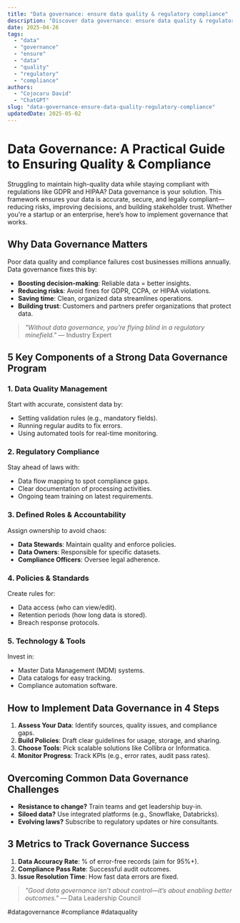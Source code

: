 ```yaml
---
title: "Data governance: ensure data quality & regulatory compliance"
description: "Discover data governance: ensure data quality & regulatory compliance with this in-depth guide, providing actionable insights and practical tips to boost your knowledge and results."
date: 2025-04-26
tags:
  - "data"
  - "governance"
  - "ensure"
  - "data"
  - "quality"
  - "regulatory"
  - "compliance"
authors:
  - "Cojocaru David"
  - "ChatGPT"
slug: "data-governance-ensure-data-quality-regulatory-compliance"
updatedDate: 2025-05-02
---
```


# Data Governance: A Practical Guide to Ensuring Quality & Compliance  

Struggling to maintain high-quality data while staying compliant with regulations like GDPR and HIPAA? Data governance is your solution. This framework ensures your data is accurate, secure, and legally compliant—reducing risks, improving decisions, and building stakeholder trust. Whether you're a startup or an enterprise, here’s how to implement governance that works.  

## Why Data Governance Matters  

Poor data quality and compliance failures cost businesses millions annually. Data governance fixes this by:  

- **Boosting decision-making**: Reliable data = better insights.  
- **Reducing risks**: Avoid fines for GDPR, CCPA, or HIPAA violations.  
- **Saving time**: Clean, organized data streamlines operations.  
- **Building trust**: Customers and partners prefer organizations that protect data.  

> *"Without data governance, you’re flying blind in a regulatory minefield."* — Industry Expert  

## 5 Key Components of a Strong Data Governance Program  

### 1. Data Quality Management  
Start with accurate, consistent data by:  
- Setting validation rules (e.g., mandatory fields).  
- Running regular audits to fix errors.  
- Using automated tools for real-time monitoring.  

### 2. Regulatory Compliance  
Stay ahead of laws with:  
- Data flow mapping to spot compliance gaps.  
- Clear documentation of processing activities.  
- Ongoing team training on latest requirements.  

### 3. Defined Roles & Accountability  
Assign ownership to avoid chaos:  
- **Data Stewards**: Maintain quality and enforce policies.  
- **Data Owners**: Responsible for specific datasets.  
- **Compliance Officers**: Oversee legal adherence.  

### 4. Policies & Standards  
Create rules for:  
- Data access (who can view/edit).  
- Retention periods (how long data is stored).  
- Breach response protocols.  

### 5. Technology & Tools  
Invest in:  
- Master Data Management (MDM) systems.  
- Data catalogs for easy tracking.  
- Compliance automation software.  

## How to Implement Data Governance in 4 Steps  

1. **Assess Your Data**: Identify sources, quality issues, and compliance gaps.  
2. **Build Policies**: Draft clear guidelines for usage, storage, and sharing.  
3. **Choose Tools**: Pick scalable solutions like Collibra or Informatica.  
4. **Monitor Progress**: Track KPIs (e.g., error rates, audit pass rates).  

## Overcoming Common Data Governance Challenges  

- **Resistance to change?** Train teams and get leadership buy-in.  
- **Siloed data?** Use integrated platforms (e.g., Snowflake, Databricks).  
- **Evolving laws?** Subscribe to regulatory updates or hire consultants.  

## 3 Metrics to Track Governance Success  

1. **Data Accuracy Rate**: % of error-free records (aim for 95%+).  
2. **Compliance Pass Rate**: Successful audit outcomes.  
3. **Issue Resolution Time**: How fast data errors are fixed.  

> *"Good data governance isn’t about control—it’s about enabling better outcomes."* — Data Leadership Council  

#datagovernance #compliance #dataquality
